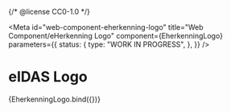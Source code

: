 {/* @license CC0-1.0 */}


<Meta
  id="web-component-eherkenning-logo"
  title="Web Component/eHerkenning Logo"
  component={EherkenningLogo}
  parameters={{
    status: {
      type: "WORK IN PROGRESS",
    },
  }}
/>

# eIDAS Logo

<Canvas>
  <Story name="Default">{EherkenningLogo.bind({})}</Story>
</Canvas>
